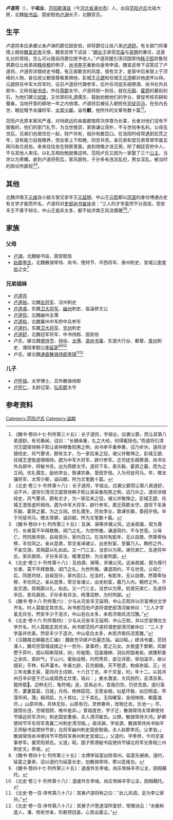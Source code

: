'''卢道将'''（{{bd|？||？||}}），字'''祖业'''，[[范阳郡|范阳郡]][[涿县|涿县]]（今[[河北省|河北省]][[涿州市|涿州市]]）人，出自[[范阳卢氏|范阳卢氏]]北祖大房，北魏[[秘书监|秘书监]]、固安懿伯[[卢渊|卢渊]]长子，北魏官员。

==生平==
卢道将本应承袭父亲卢渊的爵位固安伯，却将爵位让给八弟[[卢道舒|卢道舒]]。有关部门将事情上报给[[魏宣武帝|魏宣武帝]]元恪，魏宣武帝下诏说：“[[嫡长子|嫡长子]]承受[[宗庙|宗庙]]与[[丧祭|丧祭]]的重任，这是礼仪的常规，怎么可以擅自将爵位授予他人。”卢道将援引清河国常侍[[韩子熙|韩子熙]]将鲁阳男爵位让给弟弟[[韩仲穆|韩仲穆]]的例子，[[尚书|尚书]][[李平|李平]]重新向皇帝申请，魏宣武帝下诏答应了卢道将。卢道将涉猎经史书籍，有正直敢言的风度，很有文才，是家中后来居上于顶峰的人物，各位叔父都很尊敬畏惧他，彭城王[[元勰|元勰]]和任城王[[元澄|元澄]]都对他虚怀以待。元勰担任中军大将军时，征召卢道将代理参军，后升任司徒东阁祭酒、尚书左外兵郎中，又转任[[秘书丞|秘书丞]]，外任[[燕郡|燕郡]]太守。卢道将刚一到任，就在[[乐毅|乐毅]]、[[霍原|霍原]]的墓前刻石，为他们建立[[祠堂|祠堂]]，又优厚的礼遇儒生，鼓励劝勉他们的学业，督促考核农耕和蚕桑，当地开垦的耕地一年之内倍增。卢道将后被征入朝担任[[司徒司马|司徒司马]]，在任内去世，朝廷赠予龙骧将军、[[太常少卿|太常少卿]]，谥号'''献'''，他所作的文章有数十篇<ref>《魏书·卷四十七·列传第三十五》：长子道将，字祖业，应袭父爵，而让其第八弟道舒。有司奏闻，诏曰：“长嫡承重，礼之大经，何得辄授也。”而道将引清河王国常侍韩子熙让弟仲穆鲁阳男之例，尚书李平重申奏，诏乃听许。道将涉猎经史，风气謇谔，颇有文才，为一家后来之冠，诸父并敬惮之。彭城王勰、任城王澄皆虚襟相待。勰为中军大将军，辟行参军。迁司徒东阁祭酒、尚书左外兵郎中，转秘书丞。出为燕郡太守。道将下车，表乐毅、霍原之墓，而为之立祠。优礼儒生，励劝学业，敦课农桑，垦田岁倍。入为司徒司马。卒，赠龙骧将军、太常少卿，谥曰献。所为文笔数十篇。</ref><ref>《北史·卷三十·列传第十八》：长子道将，字祖业。应袭父爵而让第八弟道舒，诏不许。道将引清河王国常侍韩子熙让弟采鲁阳男之例，诏乃许之。道将涉猎经史，风气謇谔，颇有文才，为一家后来之冠，诸父并敬惮之。彭城王勰、任城王澄皆虚衿相待。勰为中军大将军，辟行参军。累迁燕郡太守。道将下车表乐毅、霍原之墓，为之立祠。优礼儒生，厉劝学业，敦课农桑，垦田岁倍。卒于司徒司马，赠太常卿，谥曰献。所为文笔数十篇。</ref>。

范阳卢氏原本家风严谨，对待疏远的亲属都按照次序尊为长辈，长者对他们没有不致敬的，他们的家门礼节，为当世推崇，家族谦让简朴，不与世俗争名利。父母去世后，兄弟们也居住在一起，财产共有，祖孙有数百口。在洛阳时经常遇到饥荒之年，没有能力自我赡养，但全家上下和睦，同甘共苦。亲兄弟和堂兄弟常常早晨去拜问各位叔伯，来来往往坐在侧房里面，直到傍晚才进正房。除了朝廷官府中人，不与其他人来往。以礼互相劝勉就像这样。范阳卢氏又因为一家娶了三个[[公主|公主]]，当世以为荣耀。直到卢道将死后，家风衰败，子孙多有违法乱纪，男女淫乱，被当时的舆论所鄙视<ref>《魏书·卷四十七·列传第三十五》：及渊、昶等并循父风，远亲疏属，叙为尊行，长者莫不毕拜致敬。闺门之礼，为世所推。谦退简约，不与世竞。父母亡，然同居共财，自祖至孙，家内百口。在洛时有飢年，无以自赡，然尊卑怡穆，丰俭同之。亲从昆弟，常旦省谒诸父，出坐别室，至暮乃入。朝府之外，不妄交游。其相勗以礼如此。又一门三主，当世以为荣。渊兄弟亡，及道将卒后，家风衰损，子孙多非法，帷薄混秽，为论者所鄙。</ref><ref>《北史·卷三十·列传第十八》：及伯源、昶等，并循父风。远亲疏属，叙为尊行长者，莫不毕拜致敬。闺门之礼，为世所推。谦退简约，不与世竞。父母亡后，同居共财，自祖至孙，家内百口。在洛时，有飢年，无以自赡，然尊卑怡穆，丰俭同之。亲从昆季，常旦省诸父，出坐别室，暮乃入内。朝府之外，不妄交游。其相勗以礼，如此。又一门三主，当世以为荣。伯源兄弟亡，及道将卒后，家风衰损。子孙多有非法，帏薄混秽，为时所鄙。</ref>。

==其他==
北魏济南王[[元彧|元彧]]自小就与堂兄安丰王[[元延明|元延明]]、中山王[[元熙_(中山王)|元熙]]都以[[宗室|宗室]]的身份博通古史有文学才能而齐名，卢道将对[[吏部尚书|吏部尚书]][[崔休|崔休]]说：“三人的才学虽然不分高低，但安丰王不善于辩论，中山王是非太多，都不如济南王风流儒雅<ref>《魏书·卷十八·列传第六》：少与从兄安丰王延明、中山王熙并以宗室博古文学齐名，时人莫能定其优劣。尚书郎范阳卢道将谓吏部清河崔休曰：“三人才学虽无优劣，然安丰少于造次，中山皂白太多，未若济南风流沉雅。”</ref><ref>《北史·卷十六·列传第四》：少与从兄安丰王延明、中山王熙，并以宗室博古文学齐名，时人莫能定其优劣。尚书郎范阳卢道将谓吏部清河崔休曰：“三人才学虽并优美，然安丰少于造次，中山皂白太多，未若济南风流宽雅。”</ref>。”

==家族==
{{main|范阳卢氏世系图}}

===父母===
*[[卢渊|卢渊]]，北魏秘书监、固安懿伯
*[[赵郡李氏|赵郡李氏]]，北魏散骑常侍、尚书、使持节、平西将军、泰州刺史、宣城公[[李孝伯|李孝伯]]之女<ref>《汉魏南北朝墓志汇编》：魏故充华嫔卢氏墓志铭。谥曰昭。」嫔讳令媛，范阳涿人，魏司空容城成侯之十一世孙，录事府」君之元女。衣冕盛于累朝，风猷懋于弈叶。固以昭晰简牍，纷」纶秘图，冠盖缙绅，羽仪邦国者矣。嫔膺积善之余庆，禀妙气」于山川。爰始设帨，灼然秀异，姿见详密，举动温华，故以擅彩」平林，标声灌木。年甫九龄，召充椒掖。天不慭遗，构疾弥留。正」光三年龙集壬寅，夏四月壬戍朔，十六日丁丑，卒于京室，时」年十二。以其月卅日辛卯窆于芒山成周西北廿里。铭曰：」姜水激波，大风扬烈，且清且素，载抟载𩗭。迈种无巳，龟符相」迭，显焉必大，宜哉仍世。仍世克昌，遂衍英芳，萋萋莫莫，日就」月将。修姱窈窕，玉莹金相，似星环极，如日照梁。苹藻毕闲，蒲」椒洞启，九十其仪，三千其礼。玉钩曜室，金纽映陛，朝露溘尽，」山原共体。共体无际，山原有归，灵修眷命，改物迁衣。乐池一」尽，就馆长违，空嗟佪顾，帷中是非。」曾祖度世，字子迁，散骑常侍太常卿使持节镇远将军济州」刺史固安惠侯。夫人清河崔氏。父赜，散骑常侍大鸿」胪卿使持节平东将军青冀二州刺史清河侯。」祖讳渊，字伯源，散骑常侍尚书始平王师秘书监使持节安」北将军幽州刺史固安懿侯。夫人赵郡李氏。父孝伯，」散骑常侍尚书使持节平西将军泰州刺史宣城公。」父道约，字季恭，今司空录事参军。妻荧阳郑氏。父道」昭，国子祭酒秘书监使持节镇北将军光青相三州刺史文」恭侯。</ref>

===兄弟姐妹===
*[[卢道亮|卢道亮]]
*[[卢道裕|卢道裕]]，北魏[[左将军|左将军]]、泾州刺史
*[[卢道虔|卢道虔]]，东魏[[卫大将军|卫大将军]]、[[幽州|幽州]]刺史、临淄恭文公
*[[卢道侃|卢道侃]]，北魏幽州主簿
*[[卢道和|卢道和]]，北魏冀州中军府中兵参军
*[[卢道约|卢道约]]，东魏[[卫大将军|卫大将军]]、[[兖州|兖州]]刺史
*[[卢道舒|卢道舒]]，北魏冠军将军、中书侍郎、固安伯
*卢氏，嫁北魏[[使持节|使持节]]、[[侍中|侍中]]、[[太傅|太傅]]、[[录尚书事|录尚书事]]、东道大行台、都督、[[青州|青州]]刺史、濮阳孝懿公[[李延寔|李延寔]]<ref>《魏书·卷四十七·列传第三十五》：太傅李延寔出除青州。延寔先被病，道约，延寔之妻弟，诏以道约为延寔长史，加散骑常侍，寄以匡维也。</ref><ref>《魏书·卷四十七·列传第三十五》：道虔外生李彧，尚庄帝姊丰亭公主，因相藉托。</ref><ref>《北史·卷三十·列传第十八》：道虔外生李彧，尚庄帝姊丰亭公主，因相藉托。</ref>
*卢氏，嫁北魏[[通直散骑侍郎|通直散骑侍郎]][[李瑾_(陇西)|李瑾]]<ref>《北史·卷一百·序传第八十八》：其舅卢道将称之曰：“此儿风调，足为李公家孙。”</ref><ref>《北史·卷一百·序传第八十八》：其舅子卢思道深所爱好，常赠诗云：“水衡称逸人，潘、杨有世亲，形骸预冠盖，心思出嚣尘。”</ref>

===儿子===
*[[卢怀祖|卢怀祖]]，太学博士，员外散骑侍郎
*[[卢怀仁|卢怀仁]]，太尉记室、[[弘农郡|弘农郡]]太守

==参考资料==
{{reflist}}

[[Category:范阳卢氏|Category:范阳卢氏]]
[[Category:谥献|Category:谥献]]